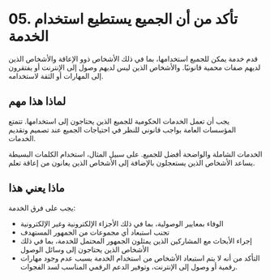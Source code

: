 # 05. تأكد من أن الجميع يستطيع استخدام الخدمة

قدم خدمة يمكن للجميع استخدامها، بما في ذلك الأشخاص ذوو الإعاقة والأشخاص الذين لديهم صفات محمية قانونيًا. والأشخاص الذين ليس لديهم وصول إلى الإنترنت أو يفتقرون إلى المهارات أو الثقة لاستخدامه.

## لماذا هذا مهم

يجب أن تعمل الخدمات الحكومية للجميع الذين يحتاجون إلى استخدامها. تتمتع المؤسسات العامة بواجب قانوني للنظر في احتياجات الجميع عند تصميم وتقديم الخدمات.

الخدمات الشاملة والواضحة أفضل للجميع. على سبيل المثال، استخدام الكلمات البسيطة يساعد الأشخاص الذين يستعجلون بالإضافة إلى الأشخاص الذين يعانون من إعاقة تعلم.

## ماذا يعني هذا

يجب على فرق الخدمة:

- الوفاء بمعايير الوصولية، بما في ذلك الأجزاء الإلكترونية وغير الإلكترونية
- تجنب استبعاد أي مجموعات من الجمهور المستهدف
- إجراء الأبحاث مع المشاركين الذين يمثلون الجمهور المحتمل للخدمة، بما في ذلك الأشخاص الذين يحتاجون إلى وسائل الوصول
- التأكد من أنه لا يتم استبعاد الأشخاص من استخدام الخدمة بسبب عدم وجود مهارات رقمية أو وصول إلى الإنترنت، وتوفير الدعم الرقمي المناسب لسد الفجوات.